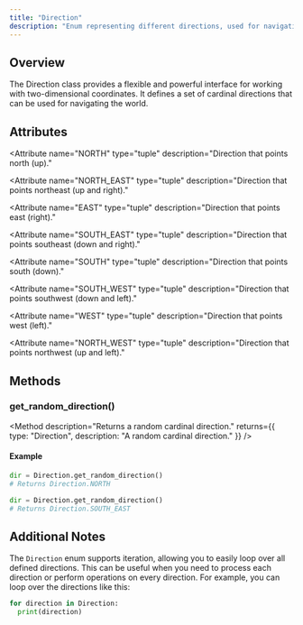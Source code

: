 ```yaml
---
title: "Direction" 
description: "Enum representing different directions, used for navigating the world."
---
```



## Overview 

The Direction class provides a flexible and powerful interface for working with two-dimensional
coordinates. It defines a set of cardinal directions that can be used for navigating the world.

## Attributes

<Attribute
  name="NORTH"
  type="tuple"
  description="Direction that points north (up)."
>
  <Attribute
    name="dx"
    type="int"
    description="The change in the x-coordinate when moving in the NORTH direction."
    defaultValue={0}
  />
  <Attribute
    name="dy"
    type="int"
    description="The change in the y-coordinate when moving in the NORTH direction."
    defaultValue={1}
  />
</Attribute>

<Attribute
  name="NORTH_EAST"
  type="tuple"
  description="Direction that points northeast (up and right)."
>
  <Attribute
    name="dx"
    type="int"
    description="The change in the x-coordinate when moving in the NORTH_EAST direction."
    defaultValue={1}
  />
  <Attribute
    name="dy"
    type="int"
    description="The change in the y-coordinate when moving in the NORTH_EAST direction."
    defaultValue={1}
  />
</Attribute>

<Attribute
  name="EAST"
  type="tuple"
  description="Direction that points east (right)."
>
  <Attribute
    name="dx"
    type="int"
    description="The change in the x-coordinate when moving in the EAST direction."
    defaultValue={1}
  />
  <Attribute
    name="dy"
    type="int"
    description="The change in the y-coordinate when moving in the EAST direction."
    defaultValue={0}
  />
</Attribute>

<Attribute
  name="SOUTH_EAST"
  type="tuple"
  description="Direction that points southeast (down and right)."
>
  <Attribute
    name="dx"
    type="int"
    description="The change in the x-coordinate when moving in the SOUTH_EAST direction."
    defaultValue={1}
  />
  <Attribute
    name="dy"
    type="int"
    description="The change in the y-coordinate when moving in the SOUTH_EAST direction."
    defaultValue={-1}
  />
</Attribute>

<Attribute
  name="SOUTH"
  type="tuple"
  description="Direction that points south (down)."
>
  <Attribute
    name="dx"
    type="int"
    description="The change in the x-coordinate when moving in the SOUTH direction."
    defaultValue={0}
  />
  <Attribute
    name="dy"
    type="int"
    description="The change in the y-coordinate when moving in the SOUTH direction."
    defaultValue={-1}
  />
</Attribute>

<Attribute
  name="SOUTH_WEST"
  type="tuple"
  description="Direction that points southwest (down and left)."
>
  <Attribute
    name="dx"
    type="int"
    description="The change in the x-coordinate when moving in the SOUTH_WEST direction."
    defaultValue={-1}
  />
  <Attribute
    name="dy"
    type="int"
    description="The change in the y-coordinate when moving in the SOUTH_WEST direction."
    defaultValue={-1}
  />
</Attribute>

<Attribute
  name="WEST"
  type="tuple"
  description="Direction that points west (left)."
>
  <Attribute
    name="dx"
    type="int"
    description="The change in the x-coordinate when moving in the WEST direction."
    defaultValue={-1}
  />
  <Attribute
    name="dy"
    type="int"
    description="The change in the y-coordinate when moving in the WEST direction."
    defaultValue={0}
  />
</Attribute>

<Attribute
  name="NORTH_WEST"
  type="tuple"
  description="Direction that points northwest (up and left)."
>
  <Attribute
    name="dx"
    type="int"
    description="The change in the x-coordinate when moving in the NORTH_WEST direction."
    defaultValue={-1}
  />
  <Attribute
    name="dy"
    type="int"
    description="The change in the y-coordinate when moving in the NORTH_WEST direction."
    defaultValue={1}
  />
</Attribute>

## Methods

### <div className="font-medium font-mono">get_random_direction()</div>

<Method
  description="Returns a random cardinal direction."
  returns={{
    type: "Direction",
    description: "A random cardinal direction."
  }}
/>

#### Example

```py
dir = Direction.get_random_direction()
# Returns Direction.NORTH 

dir = Direction.get_random_direction()
# Returns Direction.SOUTH_EAST
```

## Additional Notes

The `Direction` enum supports iteration, allowing you to easily loop over all defined directions.
This can be useful when you need to process each direction or perform operations on every direction.
For example, you can loop over the directions like this:

```py
for direction in Direction:
  print(direction)
```
